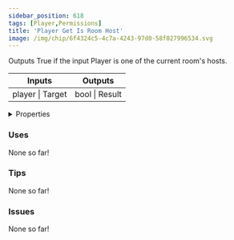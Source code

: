 ```yaml
---
sidebar_position: 618
tags: [Player,Permissions]
title: 'Player Get Is Room Host'
image: /img/chip/6f4324c5-4c7a-4243-97d0-58f027996534.svg
---
```


Outputs True if the input Player is one of the current room's hosts.



<IChip uuid="6f4324c5-4c7a-4243-97d0-58f027996534"/>

<table><thead><tr><th>Inputs</th><th>Outputs</th></tr></thead><tbody><tr><td>player | Target</td><td>bool | Result</td></tr></tbody></table>

<details>
  <summary>Properties</summary>
  <div>
    <div>
    <table>
      <tbody>
        <tr>
          <td>Is beta required?</td>
          <td>No</td>
        </tr>
        <tr>
          <td>Is chip a trolling risk?</td>
          <td>No</td>
        </tr>
        <tr>
          <td>Is chip a role assignment risk?</td>
          <td>No</td>
        </tr>
        <tr>
          <td>Chip UUID</td>
          <td>6f4324c5-4c7a-4243-97d0-58f027996534</td>
        </tr>
        <tr>
          <td>Room availability</td>
          <td>Available everywhere</td>
        </tr>
      </tbody>
    </table>
    </div>
  </div>
</details>

### Uses

None so far!

### Tips

None so far!

### Issues

None so far!